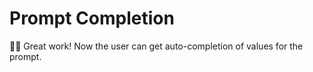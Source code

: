 # Prompt Completion

<EpicVideo url="https://www.epicai.pro/workshops/day-1-2-mcp-fundamentals/prompt-completion~qflr7/solution" />

👨‍💼 Great work! Now the user can get auto-completion of values for the prompt.
